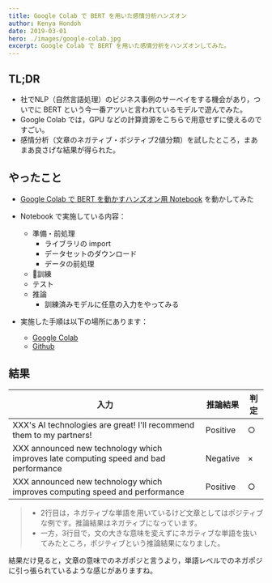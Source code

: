 ```yaml
---
title: Google Colab で BERT を用いた感情分析ハンズオン
author: Kenya Hondoh
date: 2019-03-01
hero: ./images/google-colab.jpg
excerpt: Google Colab で BERT を用いた感情分析をハンズオンしてみた。
---
```


## TL;DR
- 社でNLP（自然言語処理）のビジネス事例のサーベイをする機会があり，ついでに BERT という今一番アツいと言われているモデルで遊んでみた。
- Google Colab では，GPU などの計算資源をこちらで用意せずに使えるのですごい。
- 感情分析（文章のネガティブ・ポジティブ2値分類）を試したところ，まあまあ良さげな結果が得られた。

## やったこと
- [Google Colab で BERT を動かすハンズオン用 Notebook](https://colab.research.google.com/drive/1XudvwM2iy3yudE0tDlU-UCNIyrRjazC0?userstoinvite=kenmikanmi%40gmail.com&actionButton=1#scrollTo=xiYrZKaHwV81) を動かしてみた
- Notebook で実施している内容：
    - 準備・前処理
        - ライブラリの import
        - データセットのダウンロード
        - データの前処理
    - 訓練
    - テスト
    - 推論
        - 訓練済みモデルに任意の入力をやってみる

- 実施した手順は以下の場所にあります：
    - [Google Colab](https://colab.research.google.com/drive/1XudvwM2iy3yudE0tDlU-UCNIyrRjazC0?userstoinvite=kenmikanmi%40gmail.com&actionButton=1#scrollTo=xiYrZKaHwV81)
    - [Github](https://github.com/kenmikanmi/bert_playground/blob/master/Predicting_Movie_Reviews_with_BERT_on_TF_Hub.ipynb)

## 結果
入力 | 推論結果 | 判定
--- | --- | ---
XXX's AI technologies are great! I'll recommend them to my partners! | Positive | ○
XXX announced new technology which improves late computing speed and bad performance | Negative | ×
XXX announced new technology which improves computing speed and performance | Positive | ○

> - 2行目は，ネガティブな単語を用いているけど文章としてはポジティブな例です。推論結果はネガティブになっています。
> - 一方，3行目で，文の大きな意味を変えずにネガティブな単語を抜いてみたところ，ポジティブという推論結果になりました。

結果だけ見ると，文章の意味でのネガポジと言うより，単語レベルでのネガポジに引っ張られているような感じがありますね。